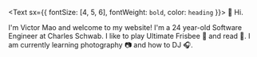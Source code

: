 <Text sx={{ fontSize: [4, 5, 6], fontWeight: `bold`, color: `heading` }}>
  👋 Hi.
</Text>

I'm Victor Mao and welcome to my website! I'm a 24 year-old Software Engineer at Charles Schwab. I like to play Ultimate Frisbee 🥏 and read 📖. I am currently learning photography 📷 and how to DJ 🎧.